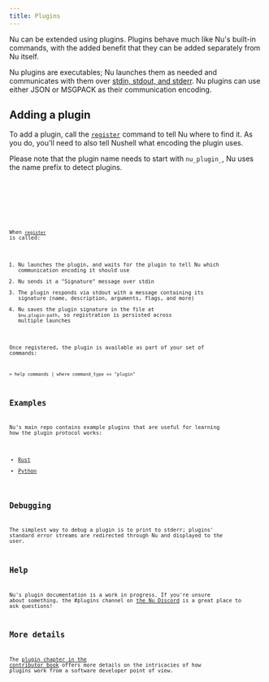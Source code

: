```yaml
---
title: Plugins
---
```



Nu can be extended using plugins. Plugins behave much like Nu's built-in commands, with the added benefit that they can be added separately from Nu itself.

Nu plugins are executables; Nu launches them as needed and communicates with them over [stdin, stdout, and stderr](https://en.wikipedia.org/wiki/Standard_streams). Nu plugins can use either JSON or MSGPACK as their communication encoding.

## Adding a plugin

To add a plugin, call the [`register`](/commands/docs/register.md) command to tell Nu where to find it. As you do, you'll need to also tell Nushell what encoding the plugin uses.

Please note that the plugin name needs to start with `nu_plugin_`, Nu uses the name prefix to detect plugins.

<Tabs>
  <TabItem label="Linux/MacOS">
    <Code code="register ./my_plugins/nu_plugin_cool" lang="nushell" />
  </TabItem>
  <TabItem label="Windows">
    <Code code="register .\my_plugins\nu_plugin_cool.exe" lang="nushell" />
  </TabItem>
</Tabs>

When [`register`](/commands/docs/register.md) is called:

1. Nu launches the plugin, and waits for the plugin to tell Nu which communication encoding it should use
2. Nu sends it a "Signature" message over stdin
3. The plugin responds via stdout with a message containing its signature (name, description, arguments, flags, and more)
4. Nu saves the plugin signature in the file at `$nu.plugin-path`, so registration is persisted across multiple launches

Once registered, the plugin is available as part of your set of commands:

```nushell
> help commands | where command_type == "plugin"
```

## Examples

Nu's main repo contains example plugins that are useful for learning how the plugin protocol works:

- [Rust](https://github.com/nushell/nushell/tree/main/crates/nu_plugin_example)
- [Python](https://github.com/nushell/nushell/blob/main/crates/nu_plugin_python)

## Debugging

The simplest way to debug a plugin is to print to stderr; plugins' standard error streams are redirected through Nu and displayed to the user.

## Help

Nu's plugin documentation is a work in progress. If you're unsure about something, the #plugins channel on [the Nu Discord](https://discord.gg/NtAbbGn) is a great place to ask questions!

## More details

The [plugin chapter in the contributor book](/contributor-book/plugins.md) offers more details on the intricacies of how plugins work from a software developer point of view.
